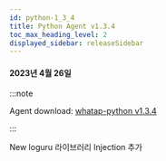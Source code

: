 ```yaml
---
id: python-1_3_4
title: Python Agent v1.3.4
toc_max_heading_level: 2
displayed_sidebar: releaseSidebar
---
```



#### 2023년 4월 26일

:::note

Agent download: [whatap-python v1.3.4](https://pypi.org/project/whatap-python/1.3.4/)

:::

<p><Status>New</Status> loguru 라이브러리 Injection 추가</p>
